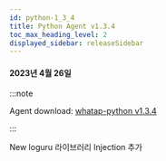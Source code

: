 ```yaml
---
id: python-1_3_4
title: Python Agent v1.3.4
toc_max_heading_level: 2
displayed_sidebar: releaseSidebar
---
```



#### 2023년 4월 26일

:::note

Agent download: [whatap-python v1.3.4](https://pypi.org/project/whatap-python/1.3.4/)

:::

<p><Status>New</Status> loguru 라이브러리 Injection 추가</p>
